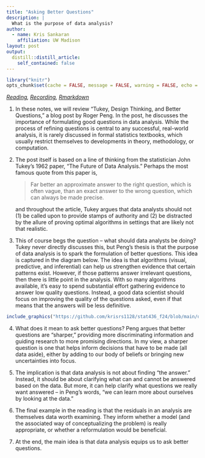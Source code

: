 ```yaml
---
title: "Asking Better Questions"
description: | 
  What is the purpose of data analysis?
author:
  - name: Kris Sankaran
    affiliation: UW Madison
layout: post
output:
  distill::distill_article:
    self_contained: false
---
```


```r
library("knitr")
opts_chunk$set(cache = FALSE, message = FALSE, warning = FALSE, echo = FALSE)
```

_[Reading](https://simplystatistics.org/posts/2019-04-17-tukey-design-thinking-and-better-questions/), [Recording](https://mediaspace.wisc.edu/media/Week%2014%20%5B3%5D%20Asking%20Better%20Questions/1_de62tpn9), [Rmarkdown](https://github.com/krisrs1128/stat436_s24/blob/main/notes/2024-12-27-week14-3.Rmd)_

1. In these notes, we will review "Tukey, Design Thinking, and Better Questions,"
a blog post by Roger Peng. In the post, he discusses the importance of
formulating good questions in data analysis. While the process of refining
questions is central to any successful, real-world analysis, it is rarely
discussed in formal statistics textbooks, which usually restrict themselves to
developments in theory, methodology, or computation.

2. The post itself is based on a line of thinking from the statistician John
Tukey's 1962 paper, "The Future of Data Analysis."  Perhaps the most famous
quote from this paper is,

    > Far better an approximate answer to the right question, which is often vague,
    than an exact answer to the wrong question, which can always be made precise.
    
    and throughout the article, Tukey argues that data analysts should not (1) be
    called upon to provide stamps of authority and (2) be distracted by the allure
    of proving optimal algorithms in settings that are likely not that realistic.

3. This of course begs the question -- what should data analysts be doing? Tukey
never directly discusses this, but Peng's thesis is that the purpose of data
analysis is to spark the formulation of better questions. This idea is captured
in the diagram below. The idea is that algorithms (visual, predictive, and
inferential) can help us strengthen evidence that certain patterns exist.
However, if those patterns answer irrelevant questions, then there is little
point in the analysis. With so many algorithms available, it's easy to spend
substantial effort gathering evidence to answer low quality questions. Instead,
a good data scientist should focus on improving the quality of the questions
asked, even if that means that the answers will be less definitive.

```r
include_graphics("https://github.com/krisrs1128/stat436_f24/blob/main/docs/figure/question_evidence.png?raw=true")
```

4. What does it mean to ask better questions? Peng argues that better questions
are "sharper," providing more discriminating information and guiding research to
more promising directions. In my view, a sharper question is one that helps
inform decisions that have to be made (all data aside), either by adding to our
body of beliefs or bringing new uncertainties into focus.

5. The implication is that data analysis is not about finding "the answer."
Instead, it should be about clarifying what can and cannot be answered based on
the data. But more, it can help clarify what questions we really want answered
-- in Peng's words, "we can learn more about ourselves by looking at the data."

6. The final example in the reading is that the residuals in an analysis are
themselves data worth examining. They inform whether a model (and the associated
way of conceptualizing the problem) is really appropriate, or whether a
reformulation would be beneficial.

7. At the end, the main idea is that data analysis equips us to ask better
questions.
